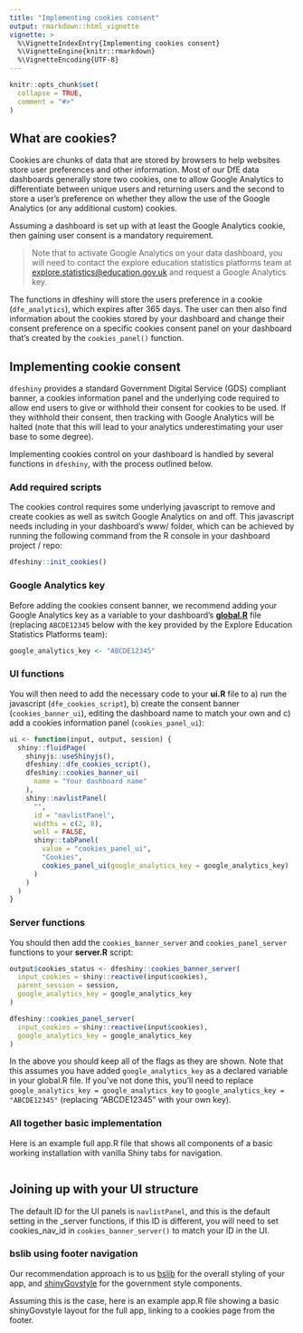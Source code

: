 ```yaml
---
title: "Implementing cookies consent"
output: rmarkdown::html_vignette
vignette: >
  %\VignetteIndexEntry{Implementing cookies consent}
  %\VignetteEngine{knitr::rmarkdown}
  %\VignetteEncoding{UTF-8}
---
```


```r
knitr::opts_chunk$set(
  collapse = TRUE,
  comment = "#>"
)
```

## What are cookies?

Cookies are chunks of data that are stored by browsers to help websites store 
user preferences and other information. Most of our DfE data dashboards 
generally store two cookies, one to allow Google Analytics to differentiate 
between unique users and returning users and the second to store a user's 
preference on whether they allow the use of the Google Analytics (or any 
additional custom) cookies.

Assuming a dashboard is set up with at least the Google Analytics cookie, then 
gaining user consent is a mandatory requirement.

> Note that to activate Google Analytics on your data dashboard, you will need 
to contact the explore education statistics platforms team at 
[explore.statistics@education.gov.uk](mailto:explore.statistics@education.gov.uk) and request a Google Analytics key.

The functions in dfeshiny will store the users preference in a
cookie (`dfe_analytics`), which expires after 365 days. The user can
then also find information about the cookies stored by your dashboard and change 
their consent preference on a specific cookies consent panel on your dashboard 
that's created by the `cookies_panel()` function.

## Implementing cookie consent

`dfeshiny` provides a standard Government Digital Service (GDS) compliant 
banner, a cookies information panel and the underlying code required to allow end 
users to give or withhold their consent for cookies to be used. If they withhold 
their consent, then tracking with Google Analytics will be halted (note that 
this will lead to your analytics underestimating your user base to some degree).

Implementing cookies control on your dashboard is handled by several functions 
in `dfeshiny`, with the process outlined below.

### Add required scripts

The cookies control requires some underlying javascript to remove and create 
cookies as well as switch Google Analytics on and off. This javascript needs 
including in your dashboard's www/ folder, which can be achieved by running the 
following command from the R console in your dashboard project / repo:

```r
dfeshiny::init_cookies()
```

### Google Analytics key

Before adding the cookies consent banner, we recommend adding your Google 
Analytics key as a variable to your dashboard's **[global.R](https://github.com/dfe-analytical-services/dfeshiny/blob/tests/test_dashboard/global.R)**
file (replacing `ABCDE12345` below with the key provided by the Explore Education Statistics Platforms team):

```r
google_analytics_key <- "ABCDE12345"
```

### UI functions

You will then need to add the necessary code to your **ui.R** file to a) run the 
javascript (`dfe_cookies_script`), b) create the consent banner 
(`cookies_banner_ui`), editing the dashboard name to match your own and c) add a cookies information panel 
(`cookies_panel_ui`):


```r
ui <- function(input, output, session) {
  shiny::fluidPage(
    shinyjs::useShinyjs(),
    dfeshiny::dfe_cookies_script(),
    dfeshiny::cookies_banner_ui(
      name = "Your dashboard name"
    ),
    shiny::navlistPanel(
      "",
      id = "navlistPanel",
      widths = c(2, 8),
      well = FALSE,
      shiny::tabPanel(
        value = "cookies_panel_ui",
        "Cookies",
        cookies_panel_ui(google_analytics_key = google_analytics_key)
      )
    )
  )
}
```

### Server functions

You should then add the `cookies_banner_server` and `cookies_panel_server` 
functions to your **server.R** script:

```r
output$cookies_status <- dfeshiny::cookies_banner_server(
  input_cookies = shiny::reactive(input$cookies),
  parent_session = session,
  google_analytics_key = google_analytics_key
)

dfeshiny::cookies_panel_server(
  input_cookies = shiny::reactive(input$cookies),
  google_analytics_key = google_analytics_key
)
```

In the above you should keep all of the flags as they are shown. Note that this 
assumes you have added `google_analytics_key` as a declared variable in your 
global.R file. If you've not done this, you'll need to replace 
`google_analytics_key = google_analytics_key` to 
`google_analytics_key = "ABCDE12345"` (replacing "ABCDE12345" with your own 
key).

### All together basic implementation

Here is an example full app.R file that shows all components of a basic working installation with vanilla Shiny tabs for navigation.

``` r
```

## Joining up with your UI structure

The default ID for the UI panels is `navlistPanel`, and this is the default setting in the _server functions, if this ID is different, you will need to set cookies_nav_id in `cookies_banner_server()` to match your ID in the UI.

### bslib using footer navigation

Our recommendation approach is to us [bslib](https://rstudio.github.io/bslib/) for the overall styling of your app, and [shinyGovstyle](https://dfe-analytical-services.github.io/shinyGovstyle/) for the government style components.

Assuming this is the case, here is an example app.R file showing a basic shinyGovstyle layout for the full app, linking to a cookies page from the footer.

``` r
```
